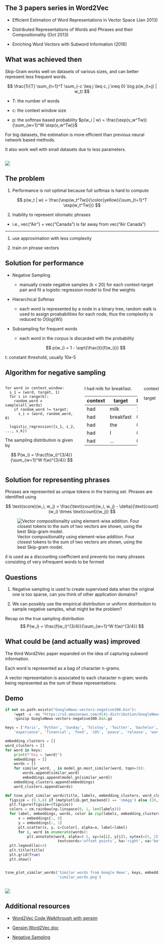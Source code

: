 ## The 3 papers series in Word2Vec

- Efficient Estimation of Word Representations in Vector Space (Jan 2013)

- [Distributed Representations of Words and Phrases and their Compositionality]{.yellow} (Oct 2013)

- Enriching Word Vectors with Subword Information (2016)

## What was achieved then

Skip-Gram works well on datasets of various sizes, and can better represent less frequent words.

$$
\frac{1}{T} \sum_{t=1}^T \sum_{-c \leq j \leq c, j \neq 0} \log p(w_{t+j} | w_t)
$$


::: {.aside}

- T: the number of words

- c: the context window size

- p: the softmax based probability $p(w_i | w) = \frac{\exp(v_w^Tw)}{\sum_{w=1}^W \exp(v_w^Tw)}$


:::

For big datasets, the estimation is more efficient than previous neural network based methods.

It also work well with small datasets due to less parameters.

##

![](https://www.baeldung.com/wp-content/uploads/sites/4/2021/03/Screenshot-2021-03-05-at-11.29.31-1024x616-1.png)

## The problem

<!-- * worse representation of frequent words (compared to CBOW) -->

1. Performance is not optimal because full softmax is hard to compute

$$
p(w_t | w) = \frac{\exp(w_t^Tw)}{\color{yellow}{\sum_{t=1}^T \exp(w_t^Tw)}}
$$


2. Inability to represent idiomatic phrases

  - i.e., vec("Air") + vec("Canada") is far away from vec("Air Canada")

::: {.fragment .fade-up}

<hr />

1. use approximation with less complexity

3. train on phrase vectors

:::



## Solution for performance

- Negative Sampling

  - manually create negative samples (k < 20) for each context-target pair and fit a logistic regression model to find the weights

- Hierarchical Softmax
  - each word is represented by a node in a binary tree, random walk is used to assign proababilities for each node, thus the complexity is reduced to $O(log(W))$

- Subsampling for frequent words

  - each word in the corpus is discarded with the probability

  $$
  p(w_i) = 1 - \sqrt{\frac{t}{f(w_i)}}
  $$


::: {.aside}

t: constant threshold, usually 10e-5

:::

## Algorithm for negative sampling

:::: {.columns}

::: {.column width="55%"}
```.python
for word in context_window:
  s_1 = (word, target, 1)
  for i in range(k):
    random_word = sample(all_words)
    if random_word != target:
      s_i = (word, random_word, 0)

  logistic_regression([s_1, s_2, ..., s_k])
```

The sampling distribution is given by

$$
P(w_i) = \frac{f(w_i)^{3/4}}{\sum_{w=1}^W f(w)^{3/4}}
$$


:::

::: {.column width="40%"}

I [had]{.blue} [milk]{.yellow} for breakfast.

context | target | label
--- | --- | ---
had | milk | 1
had | breakfast | 0
had | the | 0
had | I | 0
had | ... | 0

:::

::: {.aside}

[context]{.blue}

[target]{.yellow}

:::

::::

## Solution for representing phrases

Phrases are represented as unique tokens in the training set. Phrases are identified using

$$
\text{score}(w_i, w_j) = \frac{\text{count}(w_i, w_j) - \delta}{\text{count}(w_i) \times \text{count}(w_j)}
$$


![Vector compositionality using element-wise addition. Four closest tokens to the sum of two
vectors are shown, using the best Skip-gram model.](composability.png)

::: {.aside}

$\delta$ is used as a discounting coefficient and prevents too many phrases consisting of very infrequent words to be formed

:::

## Questions

::: {.fragment}

1. Negative sampling is used to create supervised data when the original one is too sparse, can you think of other application domains?

:::

::: {.fragment}

2. We can possibly use the empirical distribution or uniform distribution to sample negative samples, what might be the problem?

Recap on the true sampling distribution
    $$
    P(w_i) = \frac{f(w_i)^{3/4}}{\sum_{w=1}^W f(w)^{3/4}}
    $$
:::


## What could be (and actually was) improved

The third Word2Vec paper expanded on the idea of capturing subword information.

Each word is represented as a bag of character n-grams.

A vector representation is associated to each character n-gram; words being represented as the sum of these representations.

## Demo

```python
if not os.path.exists("GoogleNews-vectors-negative300.bin"):
    !wget -c -nc "https://s3.amazonaws.com/dl4j-distribution/GoogleNews-vectors-negative300.bin.gz"
    !gunzip GoogleNews-vectors-negative300.bin.gz

keys = ['Paris', 'Python', 'Sunday', 'Tolstoy', 'Twitter', 'bachelor', 'delivery', 'election', 'expensive',
    'experience', 'financial', 'food', 'iOS', 'peace', 'release', 'war']

embedding_clusters = []
word_clusters = []
for word in keys:
    print(f"Key = {word}")
    embeddings = []
    words = []
    for similar_word, _ in model_gn.most_similar(word, topn=30):
        words.append(similar_word)
        embeddings.append(model_gn[similar_word])
    embedding_clusters.append(embeddings)
    word_clusters.append(words)

def tsne_plot_similar_words(title, labels, embedding_clusters, word_clusters, a, filename=None):
  figsize = (9.5,6) if (matplotlib.get_backend() == 'nbAgg') else (20,12)  # interactive plot should be smaller
  plt.figure(figsize=(figsize))
  colors = cm.rainbow(np.linspace(0, 1, len(labels)))
  for label, embeddings, words, color in zip(labels, embedding_clusters, word_clusters, colors):
      x = embeddings[:, 0]
      y = embeddings[:, 1]
      plt.scatter(x, y, c=[color], alpha=a, label=label)
      for i, word in enumerate(words):
          plt.annotate(word, alpha=0.5, xy=(x[i], y[i]), xytext=(5, 2),
                        textcoords='offset points', ha='right', va='bottom', size=8)
  plt.legend(loc=4)
  plt.title(title)
  plt.grid(True)
  plt.show()


tsne_plot_similar_words('Similar words from Google News', keys, embeddings_en_2d, word_clusters, 0.7,
                        'similar_words.png')
```

##

![](cluster.png)

## Additional resources

- [Word2Vec Code Walkthrough with gensim](https://gist.github.com/aparrish/2f562e3737544cf29aaf1af30362f469)

- [Gensim Word2Vec doc](https://radimrehurek.com/gensim/models/word2vec.html)

- [Negative Sampling](https://www.youtube.com/watch?v=4PXILCmVK4Q)
